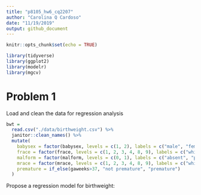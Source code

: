 ```yaml
---
title: "p8105_hw6_cq2207"
author: "Carolina Q Cardoso"
date: "11/19/2019"
output: github_document
---
```


```r
knitr::opts_chunk$set(echo = TRUE)
```

```r
library(tidyverse)
library(ggplot2)
library(modelr)
library(mgcv)
```

# Problem 1

Load and clean the data for regression analysis

```r

bwt =
  read.csv("./data/birthweight.csv") %>%
  janitor::clean_names() %>%
  mutate(
    babysex = factor(babysex, levels = c(1, 2), labels = c("male", "female")),
    frace = factor(frace, levels = c(1, 2, 3, 4, 8, 9), labels = c("white", "black", "asian", "puerto rican", "other", "unknown")),
    malform = factor(malform, levels = c(0, 1), labels = c("absent", "present")),
    mrace = factor(mrace, levels = c(1, 2, 3, 4, 8, 9), labels = c("white", "black", "asian", "puerto rican", "other", "unknown")),
    premature = if_else(gaweeks>37, "not premature", "premature")
  )

```

Propose a regression model for birthweight:

```r



```

